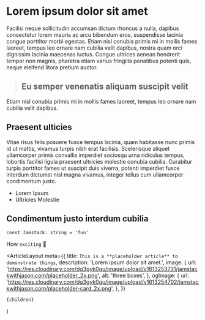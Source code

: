 # Lorem ipsum dolor sit amet

Facilisi neque sollicitudin accumsan dictum rhoncus a nulla, dapibus consectetur lorem mauris ac arcu bibendum eros, suspendisse lacinia congue porttitor morbi egestas. Etiam nisl conubia primis mi in mollis fames laoreet, tempus leo ornare nam cubilia velit dapibus, nostra quam orci dignissim lacinia maecenas luctus. Congue ultrices aenean hendrerit tempor non magnis, pharetra etiam varius fringilla penatibus potenti quis, neque eleifend litora pretium auctor.

> ## Eu semper venenatis aliquam suscipit velit

Etiam nisl conubia primis mi in mollis fames laoreet, tempus leo ornare nam cubilia velit dapibus.

## Praesent ulticies

Vitae risus felis posuere fusce tempus lacinia, quam habitasse nunc primis id ut mattis, vivamus turpis nibh erat facilisis. Scelerisque aliquet ullamcorper primis convallis imperdiet sociosqu urna ridiculus tempus, lobortis facilisi ligula praesent ultricies molestie conubia cubilia. Curabitur turpis porttitor fames ut suscipit duis viverra, potenti imperdiet fusce interdum dictumst nisl magna vivamus, integer tellus cum ullamcorper condimentum justo.

- Lorem Ipsum
- Ultricies Molestie

## Condimentum justo **interdum** cubilia

```tsx
const Jamstack: string = 'fun'
```

How `exciting` 🎉


  <ArticleLayout
    meta={{
      title: `This is a **placeholder article** to demonstrate things`,
      description: 'Lorem ipsum dolor sit amet.',
      image: {
        url:
          'https://res.cloudinary.com/dg3gyk0gu/image/upload/v1613253731/jamstackwithjason.com/placeholder_2x.png',
        alt: 'three boxes',
      },
      ogImage: {
        url:
          'https://res.cloudinary.com/dg3gyk0gu/image/upload/v1613254702/jamstackwithjason.com/placeholder-card_2x.png',
      },
    }}
  >
    {children}
  </ArticleLayout>
)
